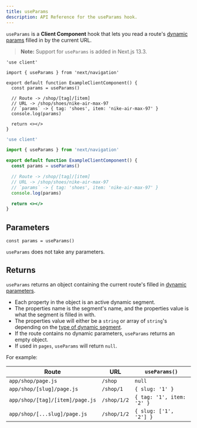 ```yaml
---
title: useParams
description: API Reference for the useParams hook.
---
```


`useParams` is a **Client Component** hook that lets you read a route's [dynamic params](/docs/app/building-your-application/routing/dynamic-routes) filled in by the current URL.

> **Note:** Support for `useParams` is added in Next.js 13.3.

```tsx filename="app/example-client-component.tsx" switcher
'use client'

import { useParams } from 'next/navigation'

export default function ExampleClientComponent() {
  const params = useParams()

  // Route -> /shop/[tag]/[item]
  // URL -> /shop/shoes/nike-air-max-97
  // `params` -> { tag: 'shoes', item: 'nike-air-max-97' }
  console.log(params)

  return <></>
}
```

```jsx filename="app/example-client-component.js" switcher
'use client'

import { useParams } from 'next/navigation'

export default function ExampleClientComponent() {
  const params = useParams()

  // Route -> /shop/[tag]/[item]
  // URL -> /shop/shoes/nike-air-max-97
  // `params` -> { tag: 'shoes', item: 'nike-air-max-97' }
  console.log(params)

  return <></>
}
```

## Parameters

```tsx
const params = useParams()
```

`useParams` does not take any parameters.

## Returns

`useParams` returns an object containing the current route's filled in [dynamic parameters](/docs/app/building-your-application/routing/dynamic-routes).

-   Each property in the object is an active dynamic segment.
-   The properties name is the segment's name, and the properties value is what the segment is filled in with.
-   The properties value will either be a `string` or array of `string`'s depending on the [type of dynamic segment](/docs/app/building-your-application/routing/dynamic-routes).
-   If the route contains no dynamic parameters, `useParams` returns an empty object.
-   If used in `pages`, `useParams` will return `null`.

For example:

| Route                           | URL         | `useParams()`             |
| ------------------------------- | ----------- | ------------------------- |
| `app/shop/page.js`              | `/shop`     | `null`                    |
| `app/shop/[slug]/page.js`       | `/shop/1`   | `{ slug: '1' }`           |
| `app/shop/[tag]/[item]/page.js` | `/shop/1/2` | `{ tag: '1', item: '2' }` |
| `app/shop/[...slug]/page.js`    | `/shop/1/2` | `{ slug: ['1', '2'] }`    |

